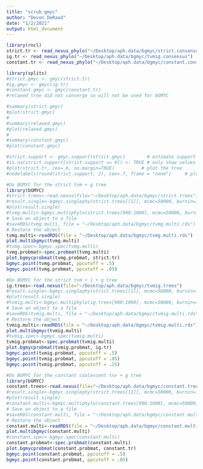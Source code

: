```yaml
---
title: "scrub.gmyc"
author: "Devon DeRaad"
date: "1/2/2021"
output: html_document
---
```


```r
library(rncl)
strict.tr <- read_nexus_phylo("~/Desktop/aph.data/bgmyc/strict.consensus")
ig.tr <- read_nexus_phylo("~/Desktop/aph.data/bgmyc/tvmig.consensus")
constant.tr <- read_nexus_phylo("~/Desktop/aph.data/bgmyc/constant.consensus")
```

```r
library(splits)
#strict.gmyc <- gmyc(strict.tr)
#ig.gmyc <- gmyc(ig.tr)
#constant.gmyc <- gmyc(constant.tr)
#relaxed tree did not converge so will not be used for bGMYC
```

```r
#summary(strict.gmyc)
#plot(strict.gmyc)
#
#summary(relaxed.gmyc)
#plot(relaxed.gmyc)
#
#summary(constant.gmyc)
#plot(constant.gmyc)

```

```r
#strict.support <- gmyc.support(strict.gmyc)        # estimate support
#is.na(strict.support[strict.support == 0]) <- TRUE # only show values for affected nodes
#plot(strict.tr, cex=.6, no.margin=TRUE)          # plot the tree
#nodelabels(round(strict.support, 2), cex=.7, frame = "none")     # plot the su
```

```r
#Do BGMYC for the strict tvm + g tree
library(bGMYC)
#strict.trees<-read.nexus(file="~/Desktop/aph.data/bgmyc/strict.trees")
#result.single<-bgmyc.singlephy(strict.trees[[1]], mcmc=50000, burnin=1, thinning=10, t1=2, t2=95, start=c(1,1,25))
#plot(result.single)
#tvmg.multi<-bgmyc.multiphylo(strict.trees[900:1000], mcmc=50000, burnin=40000, thinning=100)
# Save an object to a file
#saveRDS(tvmg.multi, file = "~/Desktop/aph.data/bgmyc/tvmg.multi.rds")
# Restore the object
tvmg.multi<-readRDS(file = "~/Desktop/aph.data/bgmyc/tvmg.multi.rds")
plot.multibgmyc(tvmg.multi)
#tvmg.spec<-bgmyc.spec(tvmg.multi)
tvmg.probmat<-spec.probmat(tvmg.multi)
plot.bgmycprobmat(tvmg.probmat, strict.tr)
bgmyc.point(tvmg.probmat, ppcutoff = .5)
bgmyc.point(tvmg.probmat, ppcutoff = .05)

```

```r
#Do BGMYC for the strict tvm + i + g tree
ig.trees<-read.nexus(file="~/Desktop/aph.data/bgmyc/tvmig.trees")
#result.single<-bgmyc.singlephy(strict.trees[[1]], mcmc=50000, burnin=1, thinning=10, t1=2, t2=95, start=c(1,1,25))
#plot(result.single)
#tvmig.multi<-bgmyc.multiphylo(ig.trees[900:1000], mcmc=50000, burnin=40000, thinning=100)
# Save an object to a file
#saveRDS(tvmig.multi, file = "~/Desktop/aph.data/bgmyc/tvmig.multi.rds")
# Restore the object
tvmig.multi<-readRDS(file = "~/Desktop/aph.data/bgmyc/tvmig.multi.rds")
plot.multibgmyc(tvmig.multi)
#tvmig.spec<-bgmyc.spec(tvmig.multi)
tvmig.probmat<-spec.probmat(tvmig.multi)
plot.bgmycprobmat(tvmig.probmat, ig.tr)
bgmyc.point(tvmig.probmat, ppcutoff = .5)
bgmyc.point(tvmig.probmat, ppcutoff = .05)
bgmyc.point(tvmig.probmat, ppcutoff = .25)

```

```r
#Do BGMYC for the constant coalescent tnv + g tree
library(bGMYC)
constant.trees<-read.nexus(file="~/Desktop/aph.data/bgmyc/constant.trees")
#result.single<-bgmyc.singlephy(strict.trees[[1]], mcmc=50000, burnin=1, thinning=10, t1=2, t2=95, start=c(1,1,25))
#plot(result.single)
#constant.multi<-bgmyc.multiphylo(constant.trees[900:1000], mcmc=50000, burnin=40000, thinning=100)
# Save an object to a file
#saveRDS(constant.multi, file = "~/Desktop/aph.data/bgmyc/constant.multi.rds")
# Restore the object
constant.multi<-readRDS(file = "~/Desktop/aph.data/bgmyc/constant.multi.rds")
plot.multibgmyc(constant.multi)
#constant.spec<-bgmyc.spec(constant.multi)
constant.probmat<-spec.probmat(constant.multi)
plot.bgmycprobmat(constant.probmat, constant.tr)
bgmyc.point(constant.probmat, ppcutoff = .5)
bgmyc.point(constant.probmat, ppcutoff = .05)
```
